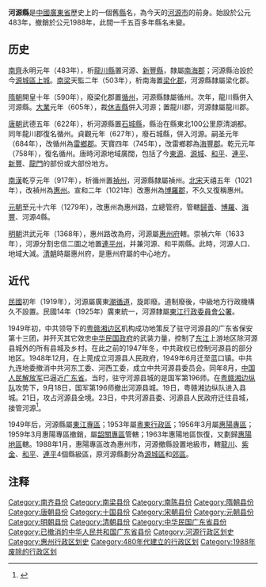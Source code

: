 '''河源縣'''是[[中國|中國]][[廣東省|廣東省]]歷史上的一個舊[[縣|縣]]名，為今天的[[河源市|河源市]]的前身。始設於公元483年，撤銷於公元1988年，此間一千五百多年縣名未變。

== 历史 ==
[[南齊|南齊]]永明元年（483年），析[[龍川縣|龍川縣]]置河源、[[新豐縣|新豐縣]]，隸屬[[南海郡|南海郡]]；河源縣治設於今[[源城区|源城區]][[上城街道|上城]]。[[南梁|南梁]]天監二年（503年），析南海置[[梁化郡|梁化郡]]，河源縣隸屬梁化郡。

[[隋朝|隋朝]]開皇十年（590年），廢梁化郡置[[循州|循州]]，河源縣隸屬循州。次年，龍川縣併入河源縣。[[大业_(年号)|大業]]元年（605年），裁[[休吉縣|休吉縣]]併入河源；置龍川郡，河源隸屬龍川郡。

[[唐朝|唐朝]]武德五年（622年），析河源縣置[[石城县_(唐朝)|石城縣]]，縣治在縣東北100公里原清湖都。同年龍川郡復名循州。貞觀元年（627年），廢石城縣，併入河源。嗣圣元年（684年），改循州為[[雷鄉郡|雷鄉郡]]。天寶四年（745年），改雷鄉郡為[[海豐郡|海豐郡]]。乾元元年（758年），復名循州。唐時河源地域廣闊，包括了今[[东源县|東源]]、[[源城区|源城]]、[[和平县|和平]]、[[连平县|連平]]、[[新豐縣|新豐]]、[[龙门县|龍門]]的部份或大部份地方。

[[南漢|南漢]]乾亨元年（917年），析循州置[[禎州|禎州]]，河源縣隸屬禎州。[[北宋|北宋]]天禧五年（1021年），改禎州為[[惠州_(北宋)|惠州]]。宣和二年（1021年）改惠州為[[博羅縣|博羅郡]]，不久又復稱惠州。

[[元朝|元朝]]至元十六年（1279年），改惠州為惠州路，立總管府，管轄[[歸善|歸善]]、[[博羅|博羅]]、[[海豐|海豐]]、河源4縣。

[[明朝|明朝]]洪武元年（1368年），惠州路改為府，河源屬[[惠州府|惠州府]]轄。崇禎六年（1633年），河源分割忠信二圖之地置[[連平州|連平州]]，并兼河源、和平兩縣。此時，河源人口、地域大減。[[清朝|清朝]]時屬惠州府，是惠州府屬的中心地方。

== 近代 ==
[[中華民國|民國]]初年（1919年），河源屬廣東[[潮循道|潮循道]]，旋即廢。道制廢後，中級地方行政機構久不設置。民國14年（1925年）廣東統一，河源隸屬[[東江行政委員會公署|東江行政委員會公署]]。

1949年初，中共领导下的[[粤赣湘边区|粤赣湘边区]]机构成功地策反了驻守河源县的广东省保安第十三团，并歼灭其它效忠[[中華民國政府|中华民国政府]]的武装力量，控制了[[东江|东江]]上游地区除河源县城外的所有县城及乡村。在此之前的1947年冬，中共政权已控制河源县的部分地区。1948年12月，在上莞成立河源县人民政府，1949年6月迁至蓝口镇。中共九连地委撤消中共河东工委、河西工委，成立中共河源县委员会。同年8月，[[中国人民解放军|中国人民解放军]]已逼近[[廣東省_(中華民國)|广东省]]。当时，驻守河源县城的是国军第196师。在[[粤赣湘边纵队|粤赣湘边纵队]]攻势下，9月18日，国军第196师撤出河源县城。19日，粤赣湘边纵队进入县城。21日，攻占河源县全境。23日，中共河源县委、河源县人民政府迁往县城，接管河源<ref>{{Cite web |url=http://www.gd-info.gov.cn/books/dtree/showSJBookContent.jsp?bookId=17522&partId=8&artId=87824 |title=第一编......一、河源全境解放与接管 |accessdate=2018-07-01 |author=中国共产党河源县地方史编纂委员会 |date= |work= |publisher=广东省情网，来源：《中国共产党河源县历史（第二卷）》 |language=Zh-hans |archive-url=https://web.archive.org/web/20180701195833/http://www.gd-info.gov.cn/books/dtree/showSJBookContent.jsp?bookId=17522&partId=8&artId=87824 |archive-date=2018-07-01 |dead-url=yes }}</ref>。

1949年后，河源縣屬[[東江專區|東江專區]]；1953年屬[[粵東行政區|粵東行政區]]；1956年3月屬[[惠陽專區|惠陽專區]]；1959年3月惠陽專區撤銷，屬[[韶關專區|韶關專區]]管轄；1963年惠陽地區恢復，又劃歸[[惠陽地區|惠陽地區]]轄。1988年1月，惠陽專區改為惠州市，河源撤縣設置地級市，轄[[龙川县|龍川]]、[[紫金县|紫金]]、[[和平县|和平]]、[[连平县|連平]]4個縣級區，原河源縣劃分為[[源城區|源城區]]和[[东源县|郊區]]。

== 注释 ==

{{Reflist}}

{{中華民國廣東省行政區劃}}

[[Category:南齐县份|Category:南齐县份]]
[[Category:南梁县份|Category:南梁县份]]
[[Category:南陈县份|Category:南陈县份]]
[[Category:隋朝县份|Category:隋朝县份]]
[[Category:唐朝县份|Category:唐朝县份]]
[[Category:十国县份|Category:十国县份]]
[[Category:宋朝县份|Category:宋朝县份]]
[[Category:元朝县份|Category:元朝县份]]
[[Category:明朝县份|Category:明朝县份]]
[[Category:清朝县份|Category:清朝县份]]
[[Category:中华民国广东省县份|Category:中华民国广东省县份]]
[[Category:已撤消的中华人民共和国广东省县份|Category:已撤消的中华人民共和国广东省县份]]
[[Category:河源行政区划史|Category:河源行政区划史]]
[[Category:惠州行政区划史|Category:惠州行政区划史]]
[[Category:480年代建立的行政区划|Category:480年代建立的行政区划]]
[[Category:1988年废除的行政区划|Category:1988年废除的行政区划]]